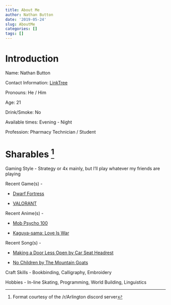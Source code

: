 ```yaml
---
title: About Me 
author: Nathan Button
date: '2019-05-24'
slug: AboutMe
categories: []
tags: []
---
```



# Introduction 

Name: Nathan Button

Contact Information: [LinkTree](https://linktr.ee/nate601)

Pronouns: He / Him

Age: 21

Drink/Smoke: No

Available times: Evening - Night

Profession: Pharmacy Technician / Student


# Sharables [^1]

Gaming Style - Strategy or 4x mainly, but I'll play whatever my friends are playing

Recent Game(s) - 

* [Dwarf Fortress](http://www.bay12games.com/dwarves/)

* [VALORANT](https://beta.playvalorant.com/en-us/)

Recent Anime(s) - 

* [Mob Psycho 100](https://www.kitsu.io/anime/mob-psycho-100)

* [Kaguya-sama: Love Is War](https://www.kitsu.io/anime/kaguya-sama-wa-kokurasetai-tensai-tachi-no-renai-zunousen)

Recent Song(s) - 

* [Making a Door Less Open by Car Seat Headrest](https://open.spotify.com/album/1tuoWW0TpoI5oacIjwYBdL?si=qct-bFDSTZCbr37EPgHFnA)

* [No Children by The Mountain Goats](https://open.spotify.com/track/4XpQ2F8NtzWMZ3g5t8qv2Y?si=7vh33hz3T1uLfhqHcU_-Sw)

Craft Skills - Bookbinding, Calligraphy, Embroidery  

Hobbies - In-line Skating, Programming, World Building, Linguistics

[^1]: Format courtesy of the /r/Arlington discord server
